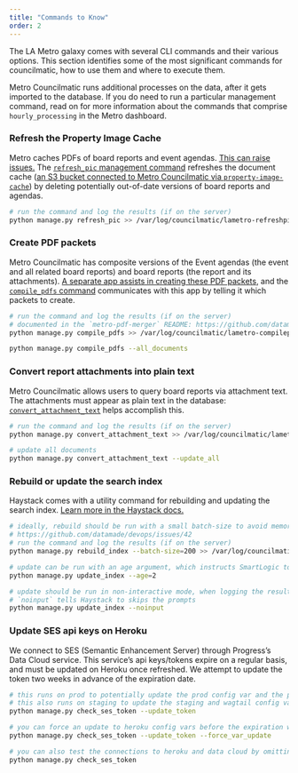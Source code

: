 ```yaml
---
title: "Commands to Know"
order: 2
---
```


The LA Metro galaxy comes with several CLI commands and their various options.
This section identifies some of the most significant commands for councilmatic, how to use them and where to execute them.

Metro Councilmatic runs additional processes on the data, after it gets imported to the database.
If you do need to run a particular management command, read on for more information about the commands that comprise `hourly_processing` in the Metro dashboard.

### Refresh the Property Image Cache
Metro caches PDFs of board reports and event agendas. [This can raise issues.](https://github.com/datamade/la-metro-councilmatic/issues/347)
The [`refresh_pic` management command](https://github.com/datamade/django-councilmatic/blob/master/councilmatic_core/management/commands/refresh_pic.py) refreshes the document cache ([an S3 bucket connected to Metro Councilmatic via `property-image-cache`](https://github.com/datamade/property-image-cache)) by deleting potentially out-of-date versions of board reports and agendas.

```bash
# run the command and log the results (if on the server)
python manage.py refresh_pic >> /var/log/councilmatic/lametro-refreshpic.log 2>&1
```

### Create PDF packets
Metro Councilmatic has composite versions of the Event agendas (the event and all related board reports) and board reports (the report and its attachments). [A separate app assists in creating these PDF packets](https://github.com/datamade/metro-pdf-merger), and the [`compile_pdfs` command](https://github.com/datamade/la-metro-councilmatic/blob/master/lametro/management/commands/compile_pdfs.py) communicates with this app by telling it which packets to create.

```bash
# run the command and log the results (if on the server)
# documented in the `metro-pdf-merger` README: https://github.com/datamade/metro-pdf-merger#get-started
python manage.py compile_pdfs >> /var/log/councilmatic/lametro-compilepdfs.log 2>&1

python manage.py compile_pdfs --all_documents
```

### Convert report attachments into plain text
Metro Councilmatic allows users to query board reports via attachment text. The attachments must appear as plain text in the database: [`convert_attachment_text`](https://github.com/datamade/django-councilmatic/blob/master/councilmatic_core/management/commands/convert_attachment_text.py) helps accomplish this.

```bash
# run the command and log the results (if on the server)
python manage.py convert_attachment_text >> /var/log/councilmatic/lametro-convertattachments.log 2>&1

# update all documents
python manage.py convert_attachment_text --update_all
```

### Rebuild or update the search index
Haystack comes with a utility command for rebuilding and updating the search index. [Learn more in the Haystack docs.](https://django-haystack.readthedocs.io/en/master/management_commands.html)

```bash
# ideally, rebuild should be run with a small batch-size to avoid memory consumption issues
# https://github.com/datamade/devops/issues/42
# run the command and log the results (if on the server)
python manage.py rebuild_index --batch-size=200 >> /var/log/councilmatic/lametro-updateindex.log 2>&1

# update can be run with an age argument, which instructs SmartLogic to consider bills updated so many hours ago
python manage.py update_index --age=2

# update should be run in non-interactive mode, when logging the results
# `noinput` tells Haystack to skips the prompts
python manage.py update_index --noinput
```

### Update SES api keys on Heroku
We connect to SES (Semantic Enhancement Server) through Progress's Data Cloud service.
This service's api keys/tokens expire on a regular basis, and must be updated on Heroku once refreshed.
We attempt to update the token two weeks in advance of the expiration date.

```bash
# this runs on prod to potentially update the prod config var and the prod token
# this also runs on staging to update the staging and wagtail config vars, and the test token
python manage.py check_ses_token --update_token

# you can force an update to heroku config vars before the expiration window
python manage.py check_ses_token --update_token --force_var_update

# you can also test the connections to heroku and data cloud by omitting the --update_token flag
python manage.py check_ses_token
```

